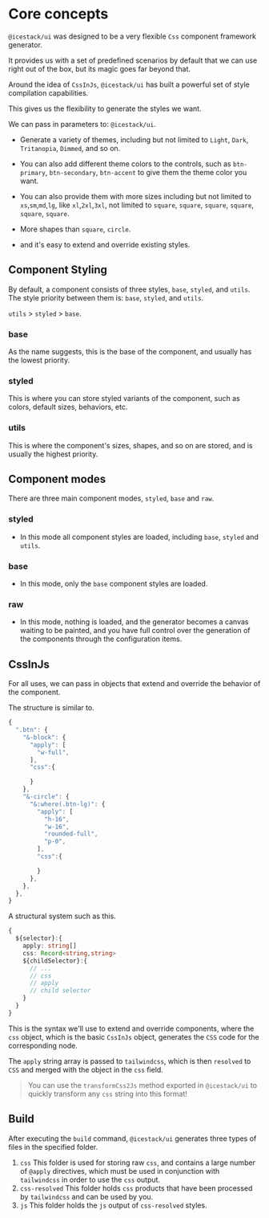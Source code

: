 # Core concepts

`@icestack/ui` was designed to be a very flexible `Css` component framework generator.

It provides us with a set of predefined scenarios by default that we can use right out of the box, but its magic goes far beyond that.

Around the idea of `CssInJs`, `@icestack/ui` has built a powerful set of style compilation capabilities.

This gives us the flexibility to generate the styles we want.

We can pass in parameters to: `@icestack/ui`.

- Generate a variety of themes, including but not limited to `Light`, `Dark`, `Tritanopia`, `Dimmed`, and so on.

- You can also add different theme colors to the controls, such as `btn-primary`, `btn-secondary`, `btn-accent` to give them the theme color you want.

- You can also provide them with more sizes including but not limited to `xs`,`sm`,`md`,`lg`, like `xl`,`2xl`,`3xl`, not limited to `square`, `square`, `square`, `square`, `square`, `square`.

- More shapes than `square`, `circle`.

- and it's easy to extend and override existing styles.

## Component Styling

By default, a component consists of three styles, `base`, `styled`, and `utils`. The style priority between them is: `base`, `styled`, and `utils`.

`utils` > `styled` > `base`.

### base

As the name suggests, this is the base of the component, and usually has the lowest priority.

### styled

This is where you can store styled variants of the component, such as colors, default sizes, behaviors, etc.

### utils

This is where the component's sizes, shapes, and so on are stored, and is usually the highest priority.

## Component modes

There are three main component modes, `styled`, `base` and `raw`.

### styled

- In this mode all component styles are loaded, including `base`, `styled` and `utils`.

### base

- In this mode, only the `base` component styles are loaded.

### raw

- In this mode, nothing is loaded, and the generator becomes a canvas waiting to be painted, and you have full control over the generation of the components through the configuration items.

## CssInJs

For all uses, we can pass in objects that extend and override the behavior of the component.

The structure is similar to.

```js
{
  ".btn": {
    "&-block": {
      "apply": [
        "w-full",
      ],
      "css":{

      }
    },
    "&-circle": {
      "&:where(.btn-lg)": {
        "apply": [
          "h-16",
          "w-16",
          "rounded-full",
          "p-0",
        ],
        "css":{

        }
      },
    },
  },
}
```

A structural system such as this.

```ts
{
  ${selector}:{
    apply: string[]
    css: Record<string,string>
    ${childSelector}:{
      // ...
      // css
      // apply
      // child selector
    }
  }
}
```

This is the syntax we'll use to extend and override components, where the `css` object, which is the basic `CssInJs` object, generates the `CSS` code for the corresponding node.

The `apply` string array is passed to `tailwindcss`, which is then `resolved` to `CSS` and merged with the object in the `css` field.

> You can use the `transformCss2Js` method exported in `@icestack/ui` to quickly transform any `css` string into this format!

## Build

After executing the `build` command, `@icestack/ui` generates three types of files in the specified folder.

1. `css` This folder is used for storing raw `css`, and contains a large number of `@apply` directives, which must be used in conjunction with `tailwindcss` in order to use the `css` output.
2. `css-resolved` This folder holds `css` products that have been processed by `tailwindcss` and can be used by you.
3. `js` This folder holds the `js` output of `css-resolved` styles.
